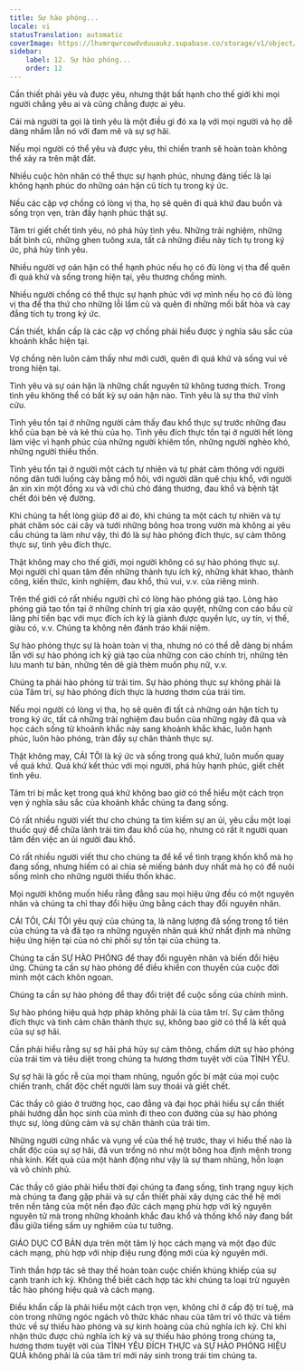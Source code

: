 ```yaml
---
title: Sự hào phóng...
locale: vi
statusTranslation: automatic
coverImage: https://lhvmrqwrcowdvduuaukz.supabase.co/storage/v1/object/public/strapi-uploads/small_cover-educacion-fundamental.webp-2d51a7828a2b1309555be27f7e2a61a0.webp
sidebar:
    label: 12. Sự hào phóng...
    order: 12
---
```

Cần thiết phải yêu và được yêu, nhưng thật bất hạnh cho thế giới khi mọi người chẳng yêu ai và cũng chẳng được ai yêu.

Cái mà người ta gọi là tình yêu là một điều gì đó xa lạ với mọi người và họ dễ dàng nhầm lẫn nó với đam mê và sự sợ hãi.

Nếu mọi người có thể yêu và được yêu, thì chiến tranh sẽ hoàn toàn không thể xảy ra trên mặt đất.

Nhiều cuộc hôn nhân có thể thực sự hạnh phúc, nhưng đáng tiếc là lại không hạnh phúc do những oán hận cũ tích tụ trong ký ức.

Nếu các cặp vợ chồng có lòng vị tha, họ sẽ quên đi quá khứ đau buồn và sống trọn vẹn, tràn đầy hạnh phúc thật sự.

Tâm trí giết chết tình yêu, nó phá hủy tình yêu. Những trải nghiệm, những bất bình cũ, những ghen tuông xưa, tất cả những điều này tích tụ trong ký ức, phá hủy tình yêu.

Nhiều người vợ oán hận có thể hạnh phúc nếu họ có đủ lòng vị tha để quên đi quá khứ và sống trong hiện tại, yêu thương chồng mình.

Nhiều người chồng có thể thực sự hạnh phúc với vợ mình nếu họ có đủ lòng vị tha để tha thứ cho những lỗi lầm cũ và quên đi những mối bất hòa và cay đắng tích tụ trong ký ức.

Cần thiết, khẩn cấp là các cặp vợ chồng phải hiểu được ý nghĩa sâu sắc của khoảnh khắc hiện tại.

Vợ chồng nên luôn cảm thấy như mới cưới, quên đi quá khứ và sống vui vẻ trong hiện tại.

Tình yêu và sự oán hận là những chất nguyên tử không tương thích. Trong tình yêu không thể có bất kỳ sự oán hận nào. Tình yêu là sự tha thứ vĩnh cửu.

Tình yêu tồn tại ở những người cảm thấy đau khổ thực sự trước những đau khổ của bạn bè và kẻ thù của họ. Tình yêu đích thực tồn tại ở người hết lòng làm việc vì hạnh phúc của những người khiêm tốn, những người nghèo khó, những người thiếu thốn.

Tình yêu tồn tại ở người một cách tự nhiên và tự phát cảm thông với người nông dân tưới luống cày bằng mồ hôi, với người dân quê chịu khổ, với người ăn xin xin một đồng xu và với chú chó đáng thương, đau khổ và bệnh tật chết đói bên vệ đường.

Khi chúng ta hết lòng giúp đỡ ai đó, khi chúng ta một cách tự nhiên và tự phát chăm sóc cái cây và tưới những bông hoa trong vườn mà không ai yêu cầu chúng ta làm như vậy, thì đó là sự hào phóng đích thực, sự cảm thông thực sự, tình yêu đích thực.

Thật không may cho thế giới, mọi người không có sự hào phóng thực sự. Mọi người chỉ quan tâm đến những thành tựu ích kỷ, những khát khao, thành công, kiến thức, kinh nghiệm, đau khổ, thú vui, v.v. của riêng mình.

Trên thế giới có rất nhiều người chỉ có lòng hào phóng giả tạo. Lòng hào phóng giả tạo tồn tại ở những chính trị gia xảo quyệt, những con cáo bầu cử lãng phí tiền bạc với mục đích ích kỷ là giành được quyền lực, uy tín, vị thế, giàu có, v.v. Chúng ta không nên đánh tráo khái niệm.

Sự hào phóng thực sự là hoàn toàn vị tha, nhưng nó có thể dễ dàng bị nhầm lẫn với sự hào phóng ích kỷ giả tạo của những con cáo chính trị, những tên lưu manh tư bản, những tên dê già thèm muốn phụ nữ, v.v.

Chúng ta phải hào phóng từ trái tim. Sự hào phóng thực sự không phải là của Tâm trí, sự hào phóng đích thực là hương thơm của trái tim.

Nếu mọi người có lòng vị tha, họ sẽ quên đi tất cả những oán hận tích tụ trong ký ức, tất cả những trải nghiệm đau buồn của những ngày đã qua và học cách sống từ khoảnh khắc này sang khoảnh khắc khác, luôn hạnh phúc, luôn hào phóng, tràn đầy sự chân thành thực sự.

Thật không may, CÁI TÔI là ký ức và sống trong quá khứ, luôn muốn quay về quá khứ. Quá khứ kết thúc với mọi người, phá hủy hạnh phúc, giết chết tình yêu.

Tâm trí bị mắc kẹt trong quá khứ không bao giờ có thể hiểu một cách trọn vẹn ý nghĩa sâu sắc của khoảnh khắc chúng ta đang sống.

Có rất nhiều người viết thư cho chúng ta tìm kiếm sự an ủi, yêu cầu một loại thuốc quý để chữa lành trái tim đau khổ của họ, nhưng có rất ít người quan tâm đến việc an ủi người đau khổ.

Có rất nhiều người viết thư cho chúng ta để kể về tình trạng khốn khổ mà họ đang sống, nhưng hiếm có ai chia sẻ miếng bánh duy nhất mà họ có để nuôi sống mình cho những người thiếu thốn khác.

Mọi người không muốn hiểu rằng đằng sau mọi hiệu ứng đều có một nguyên nhân và chúng ta chỉ thay đổi hiệu ứng bằng cách thay đổi nguyên nhân.

CÁI TÔI, CÁI TÔI yêu quý của chúng ta, là năng lượng đã sống trong tổ tiên của chúng ta và đã tạo ra những nguyên nhân quá khứ nhất định mà những hiệu ứng hiện tại của nó chi phối sự tồn tại của chúng ta.

Chúng ta cần SỰ HÀO PHÓNG để thay đổi nguyên nhân và biến đổi hiệu ứng. Chúng ta cần sự hào phóng để điều khiển con thuyền của cuộc đời mình một cách khôn ngoan.

Chúng ta cần sự hào phóng để thay đổi triệt để cuộc sống của chính mình.

Sự hào phóng hiệu quả hợp pháp không phải là của tâm trí. Sự cảm thông đích thực và tình cảm chân thành thực sự, không bao giờ có thể là kết quả của sự sợ hãi.

Cần phải hiểu rằng sự sợ hãi phá hủy sự cảm thông, chấm dứt sự hào phóng của trái tim và tiêu diệt trong chúng ta hương thơm tuyệt vời của TÌNH YÊU.

Sự sợ hãi là gốc rễ của mọi tham nhũng, nguồn gốc bí mật của mọi cuộc chiến tranh, chất độc chết người làm suy thoái và giết chết.

Các thầy cô giáo ở trường học, cao đẳng và đại học phải hiểu sự cần thiết phải hướng dẫn học sinh của mình đi theo con đường của sự hào phóng thực sự, lòng dũng cảm và sự chân thành của trái tim.

Những người cứng nhắc và vụng về của thế hệ trước, thay vì hiểu thế nào là chất độc của sự sợ hãi, đã vun trồng nó như một bông hoa định mệnh trong nhà kính. Kết quả của một hành động như vậy là sự tham nhũng, hỗn loạn và vô chính phủ.

Các thầy cô giáo phải hiểu thời đại chúng ta đang sống, tình trạng nguy kịch mà chúng ta đang gặp phải và sự cần thiết phải xây dựng các thế hệ mới trên nền tảng của một nền đạo đức cách mạng phù hợp với kỷ nguyên nguyên tử mà trong những khoảnh khắc đau khổ và thống khổ này đang bắt đầu giữa tiếng sấm uy nghiêm của tư tưởng.

GIÁO DỤC CƠ BẢN dựa trên một tâm lý học cách mạng và một đạo đức cách mạng, phù hợp với nhịp điệu rung động mới của kỷ nguyên mới.

Tinh thần hợp tác sẽ thay thế hoàn toàn cuộc chiến khủng khiếp của sự cạnh tranh ích kỷ. Không thể biết cách hợp tác khi chúng ta loại trừ nguyên tắc hào phóng hiệu quả và cách mạng.

Điều khẩn cấp là phải hiểu một cách trọn vẹn, không chỉ ở cấp độ trí tuệ, mà còn trong những ngóc ngách vô thức khác nhau của tâm trí vô thức và tiềm thức về sự thiếu hào phóng và sự kinh hoàng của chủ nghĩa ích kỷ. Chỉ khi nhận thức được chủ nghĩa ích kỷ và sự thiếu hào phóng trong chúng ta, hương thơm tuyệt vời của TÌNH YÊU ĐÍCH THỰC và SỰ HÀO PHÓNG HIỆU QUẢ không phải là của tâm trí mới nảy sinh trong trái tim chúng ta.

